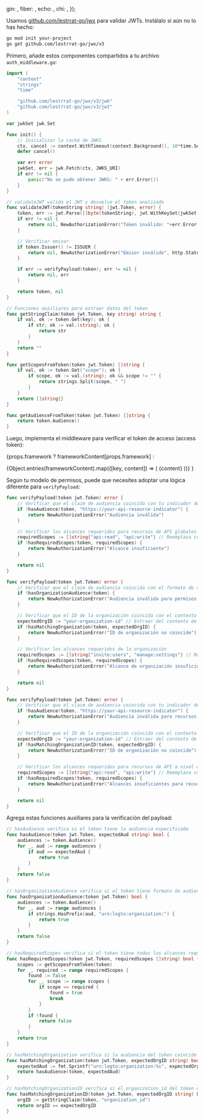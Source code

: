 

  gin: <GinValidation />,
  fiber: <FiberValidation />,
  echo: <EchoValidation />,
  chi: <ChiValidation />,
});

Usamos [github.com/lestrrat-go/jwx](https://github.com/lestrrat-go/jwx) para validar JWTs. Instálalo si aún no lo has hecho:

```bash
go mod init your-project
go get github.com/lestrrat-go/jwx/v3
```

Primero, añade estos componentes compartidos a tu archivo `auth_middleware.go`:

```go title="auth_middleware.go"
import (
    "context"
    "strings"
    "time"

    "github.com/lestrrat-go/jwx/v3/jwk"
    "github.com/lestrrat-go/jwx/v3/jwt"
)

var jwkSet jwk.Set

func init() {
    // Inicializar la caché de JWKS
    ctx, cancel := context.WithTimeout(context.Background(), 10*time.Second)
    defer cancel()

    var err error
    jwkSet, err = jwk.Fetch(ctx, JWKS_URI)
    if err != nil {
        panic("No se pudo obtener JWKS: " + err.Error())
    }
}

// validateJWT valida el JWT y devuelve el token analizado
func validateJWT(tokenString string) (jwt.Token, error) {
    token, err := jwt.Parse([]byte(tokenString), jwt.WithKeySet(jwkSet))
    if err != nil {
        return nil, NewAuthorizationError("Token inválido: "+err.Error(), http.StatusUnauthorized)
    }

    // Verificar emisor
    if token.Issuer() != ISSUER {
        return nil, NewAuthorizationError("Emisor inválido", http.StatusUnauthorized)
    }

    if err := verifyPayload(token); err != nil {
        return nil, err
    }

    return token, nil
}

// Funciones auxiliares para extraer datos del token
func getStringClaim(token jwt.Token, key string) string {
    if val, ok := token.Get(key); ok {
        if str, ok := val.(string); ok {
            return str
        }
    }
    return ""
}

func getScopesFromToken(token jwt.Token) []string {
    if val, ok := token.Get("scope"); ok {
        if scope, ok := val.(string); ok && scope != "" {
            return strings.Split(scope, " ")
        }
    }
    return []string{}
}

func getAudienceFromToken(token jwt.Token) []string {
    return token.Audience()
}
```

Luego, implementa el middleware para verificar el token de acceso (access token):

{props.framework
? frameworkContent[props.framework]
:

<Tabs groupId="api-framework">
  {Object.entries(frameworkContent).map(([key, content]) => (
    <TabItem key={key} value={key} label={getFrameworkName(key)}>
      {content}
    </TabItem>
  ))}
</Tabs>
}

Según tu modelo de permisos, puede que necesites adoptar una lógica diferente para `verifyPayload`:

<Tabs groupId="permission-models">
<TabItem value="global-api-resources" label="Recursos de API globales">

```go title="auth_middleware.go"
func verifyPayload(token jwt.Token) error {
    // Verificar que el claim de audiencia coincida con tu indicador de recurso de API
    if !hasAudience(token, "https://your-api-resource-indicator") {
        return NewAuthorizationError("Audiencia inválida")
    }

    // Verificar los alcances requeridos para recursos de API globales
    requiredScopes := []string{"api:read", "api:write"} // Reemplaza con tus alcances requeridos
    if !hasRequiredScopes(token, requiredScopes) {
        return NewAuthorizationError("Alcance insuficiente")
    }

    return nil
}
```

</TabItem>
<TabItem value="organization-permissions" label="Permisos de organización (no API)">

```go title="auth_middleware.go"
func verifyPayload(token jwt.Token) error {
    // Verificar que el claim de audiencia coincida con el formato de organización
    if !hasOrganizationAudience(token) {
        return NewAuthorizationError("Audiencia inválida para permisos de organización")
    }

    // Verificar que el ID de la organización coincida con el contexto (puede que necesites extraerlo del contexto de la solicitud)
    expectedOrgID := "your-organization-id" // Extraer del contexto de la solicitud
    if !hasMatchingOrganization(token, expectedOrgID) {
        return NewAuthorizationError("ID de organización no coincide")
    }

    // Verificar los alcances requeridos de la organización
    requiredScopes := []string{"invite:users", "manage:settings"} // Reemplaza con tus alcances requeridos
    if !hasRequiredScopes(token, requiredScopes) {
        return NewAuthorizationError("Alcance de organización insuficiente")
    }

    return nil
}
```

</TabItem>
<TabItem value="organization-level-api-resources" label="Recursos de API a nivel de organización">

```go title="auth_middleware.go"
func verifyPayload(token jwt.Token) error {
    // Verificar que el claim de audiencia coincida con tu indicador de recurso de API
    if !hasAudience(token, "https://your-api-resource-indicator") {
        return NewAuthorizationError("Audiencia inválida para recursos de API a nivel de organización")
    }

    // Verificar que el ID de la organización coincida con el contexto (puede que necesites extraerlo del contexto de la solicitud)
    expectedOrgID := "your-organization-id" // Extraer del contexto de la solicitud
    if !hasMatchingOrganizationID(token, expectedOrgID) {
        return NewAuthorizationError("ID de organización no coincide")
    }

    // Verificar los alcances requeridos para recursos de API a nivel de organización
    requiredScopes := []string{"api:read", "api:write"} // Reemplaza con tus alcances requeridos
    if !hasRequiredScopes(token, requiredScopes) {
        return NewAuthorizationError("Alcances insuficientes para recursos de API a nivel de organización")
    }

    return nil
}
```

</TabItem>
</Tabs>

Agrega estas funciones auxiliares para la verificación del payload:

```go title="auth_middleware.go"
// hasAudience verifica si el token tiene la audiencia especificada
func hasAudience(token jwt.Token, expectedAud string) bool {
    audiences := token.Audience()
    for _, aud := range audiences {
        if aud == expectedAud {
            return true
        }
    }
    return false
}

// hasOrganizationAudience verifica si el token tiene formato de audiencia de organización
func hasOrganizationAudience(token jwt.Token) bool {
    audiences := token.Audience()
    for _, aud := range audiences {
        if strings.HasPrefix(aud, "urn:logto:organization:") {
            return true
        }
    }
    return false
}

// hasRequiredScopes verifica si el token tiene todos los alcances requeridos
func hasRequiredScopes(token jwt.Token, requiredScopes []string) bool {
    scopes := getScopesFromToken(token)
    for _, required := range requiredScopes {
        found := false
        for _, scope := range scopes {
            if scope == required {
                found = true
                break
            }
        }
        if !found {
            return false
        }
    }
    return true
}

// hasMatchingOrganization verifica si la audiencia del token coincide con la organización esperada
func hasMatchingOrganization(token jwt.Token, expectedOrgID string) bool {
    expectedAud := fmt.Sprintf("urn:logto:organization:%s", expectedOrgID)
    return hasAudience(token, expectedAud)
}

// hasMatchingOrganizationID verifica si el organization_id del token coincide con el esperado
func hasMatchingOrganizationID(token jwt.Token, expectedOrgID string) bool {
    orgID := getStringClaim(token, "organization_id")
    return orgID == expectedOrgID
}
```
